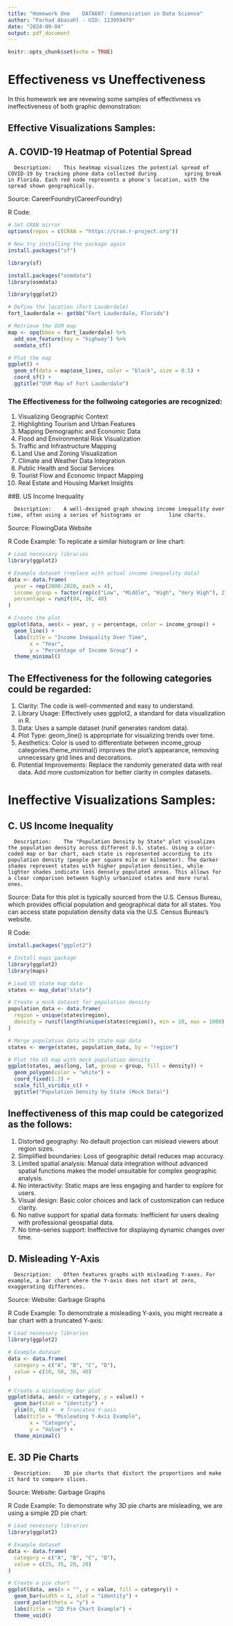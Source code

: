 ```yaml
---
title: "Homework One    DATA607: Communication in Data Science"
author: "Farhad Abasahl - UID: 113959479"
date: "2024-09-04"
output: pdf_document
---
```





```r
knitr::opts_chunk$set(echo = TRUE)
```

# Effectiveness vs Uneffectiveness

In this homework we are revewing some samples of effectivness vs ineffectiveness of both graphic demonstration:

## Effective Visualizations Samples:

## A.    COVID-19 Heatmap of Potential Spread

      Description:    This heatmap visualizes the potential spread of COVID-19 by tracking phone data collected during         spring break in Florida. Each red node represents a phone's location, with the spread shown geographically.
Source:         CareerFoundry​(CareerFoundry)



R Code: 
```r
# Set CRAN mirror
options(repos = c(CRAN = "https://cran.r-project.org"))

# Now try installing the package again
install.packages("sf")

library(sf)
```

```r
install.packages("osmdata")
library(osmdata)
```
```r

library(ggplot2)
```

```r
# Define the location (Fort Lauderdale)
fort_lauderdale <- getbb("Fort Lauderdale, Florida")

# Retrieve the OSM map
map <- opq(bbox = fort_lauderdale) %>%
  add_osm_feature(key = "highway") %>%
  osmdata_sf()

# Plot the map
ggplot() +
  geom_sf(data = map$osm_lines, color = "black", size = 0.5) +
  coord_sf() +
  ggtitle("OSM Map of Fort Lauderdale")

```
### The Effectiveness for the follwoing categories are recognized:

1.    Visualizing Geographic Context
2.    Highlighting Tourism and Urban Features
3.    Mapping Demographic and Economic Data
4.    Flood and Environmental Risk Visualization
5.    Traffic and Infrastructure Mapping
6.    Land Use and Zoning Visualization
7.    Climate and Weather Data Integration
8.    Public Health and Social Services
9.    Tourist Flow and Economic Impact Mapping
10.   Real Estate and Housing Market Insights



##B.    US Income Inequality

      Description:    A well-designed graph showing income inequality over time, often using a series of histograms or         line charts.

Source:         FlowingData Website

R Code Example: To replicate a similar histogram or line chart:

```r
# Load necessary libraries
library(ggplot2)

# Example dataset (replace with actual income inequality data)
data <- data.frame(
  year = rep(2000:2020, each = 4),
  income_group = factor(rep(c("Low", "Middle", "High", "Very High"), 21)),
  percentage = runif(84, 10, 40)
)

# Create the plot
ggplot(data, aes(x = year, y = percentage, color = income_group)) +
  geom_line() +
  labs(title = "Income Inequality Over Time",
       x = "Year",
       y = "Percentage of Income Group") +
  theme_minimal()
```

## The Effectiveness for the following categories could be regarded:

1.    Clarity: The code is well-commented and easy to understand.
2.    Library Usage: Effectively uses ggplot2, a standard for data visualization in R.
3.    Data: Uses a sample dataset (runif generates random data). 
4.    Plot Type: geom_line() is appropriate for visualizing trends over time.
5.    Aesthetics: Color is used to differentiate between income_group categories.theme_minimal() improves the plot’s         appearance, removing unnecessary grid lines and decorations.
6.    Potential Improvements:   Replace the randomly generated data with real data. Add more customization for better        clarity in complex datasets.



#   Ineffective Visualizations Samples:

## C.    US Income Inequality

      Description:    The "Population Density by State" plot visualizes the population density across different U.S. states. Using a color-coded map or bar chart, each state is represented according to its population density (people per square mile or kilometer). The darker shades represent states with higher population densities, while lighter shades indicate less densely populated areas. This allows for a clear comparison between highly urbanized states and more rural ones.

Source:   Data for this plot is typically sourced from the U.S. Census Bureau, which provides official population and geographical data for all states. You can access state population density data via the U.S. Census Bureau's website.


R Code:

```r
install.packages("ggplot2")
```



```r
# Install maps package
library(ggplot2)
library(maps)
```

```r
# Load US state map data
states <- map_data("state")
```


```r

# Create a mock dataset for population density
population_data <- data.frame(
  region = unique(states$region),
  density = runif(length(unique(states$region)), min = 10, max = 1000)
)

# Merge population data with state map data
states <- merge(states, population_data, by = "region")

# Plot the US map with mock population density
ggplot(states, aes(long, lat, group = group, fill = density)) +
  geom_polygon(color = "white") +
  coord_fixed(1.3) +
  scale_fill_viridis_c() +
  ggtitle("Population Density by State (Mock Data)")

```
 

## Ineffectiveness of this map could be categorized as the follows: 
 
 1.   Distorted geography: No default projection can mislead viewers about region sizes.
 2.   Simplified boundaries: Loss of geographic detail reduces map accuracy.
 3.   Limited spatial analysis: Manual data integration without advanced spatial functions makes the model unsuitable        for complex geographic analysis.
 4.   No interactivity: Static maps are less engaging and harder to explore for users.
 5.   Visual design: Basic color choices and lack of customization can reduce clarity.
 6.   No native support for spatial data formats: Inefficient for users dealing with professional geospatial data.
 7.   No time-series support: Ineffective for displaying dynamic changes over time.


## D.    Misleading Y-Axis

      Description:    Often features graphs with misleading Y-axes. For example, a bar chart where the Y-axis does not start at zero, exaggerating differences.


Source:   Website: Garbage Graphs


R Code Example: To demonstrate a misleading Y-axis, you might recreate a bar chart with a truncated Y-axis:

```r
# Load necessary libraries
library(ggplot2)

# Example dataset
data <- data.frame(
  category = c("A", "B", "C", "D"),
  value = c(10, 50, 30, 40)
)

# Create a misleading bar plot
ggplot(data, aes(x = category, y = value)) +
  geom_bar(stat = "identity") +
  ylim(0, 60) +  # Truncated Y-axis
  labs(title = "Misleading Y-Axis Example",
       x = "Category",
       y = "Value") +
  theme_minimal()
```

## E.    3D Pie Charts

      Description:    3D pie charts that distort the proportions and make it hard to compare slices.

Source:   Website: Garbage Graphs

R Code Example: To demonstrate why 3D pie charts are misleading, we are using a simple 2D pie chart:

```r
# Load necessary libraries
library(ggplot2)

# Example dataset
data <- data.frame(
  category = c("A", "B", "C", "D"),
  value = c(25, 35, 20, 20)
)

# Create a pie chart
ggplot(data, aes(x = "", y = value, fill = category)) +
  geom_bar(width = 1, stat = "identity") +
  coord_polar(theta = "y") +
  labs(title = "2D Pie Chart Example") +
  theme_void()
```
